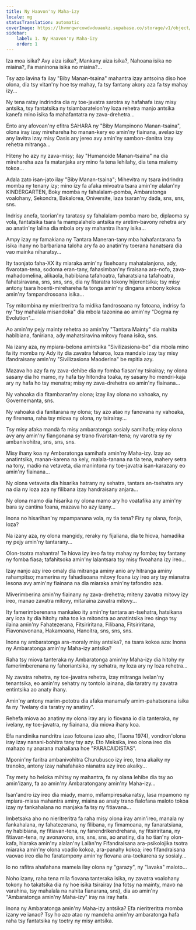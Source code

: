 ```yaml
---
title: Ny Haavon'ny Maha-izy
locale: mg
statusTranslation: automatic
coverImage: https://lhvmrqwrcowdvduuaukz.supabase.co/storage/v1/object/public/strapi-uploads/small_cover-tratado-de-psicologia-revolucionaria.webp-5e15e1cec4e0ebebcde5d7fc7565d8fd.webp
sidebar:
    label: 1. Ny Haavon'ny Maha-izy
    order: 1
---
```

Iza moa isika? Avy aiza isika?, Mankany aiza isika?, Nahoana isika no miaina?, Fa maninona isika no miaina?...

Tsy azo lavina fa ilay "Biby Manan-tsaina" mahantra izay antsoina diso hoe olona, ​​dia tsy vitan'ny hoe tsy mahay, fa tsy fantany akory aza fa tsy mahay izy...

Ny tena ratsy indrindra dia ny toe-javatra sarotra sy hafahafa izay misy antsika, tsy fantatsika ny tsiambaratelon'ny loza rehetra manjo antsika kanefa mino isika fa mahafantatra ny zava-drehetra...

Ento any afovoan'ny efitra SAHARA ny "Biby Mampinono Manan-tsaina", olona iray izay mirehareha ho manan-kery eo amin'ny fiainana, avelao izy any lavitra izay misy Oasis ary jereo avy amin'ny sambon-danitra izay rehetra mitranga...

Hiteny ho azy ny zava-misy; ilay "Humanoide Manan-tsaina" na dia mirehareha aza fa matanjaka ary mino fa tena lehilahy, dia tena malemy tokoa...

Adala zato isan-jato ilay "Biby Manan-tsaina"; Mihevitra ny tsara indrindra momba ny tenany izy; mino izy fa afaka mivoatra tsara amin'ny alalan'ny KINDERGARTEN, Boky momba ny fahalalam-pomba, Ambaratonga voalohany, Sekondra, Bakalorea, Oniversite, laza tsaran'ny dada, sns, sns, sns.

Indrisy anefa, taorian'ny taratasy sy fahalalam-pomba maro be, diplaoma sy vola, fantatsika tsara fa mampalahelo antsika ny aretim-bavony rehetra ary ao anatin'ny lalina dia mbola ory sy mahantra ihany isika...

Ampy izay ny famakiana ny Tantara Maneran-tany mba hahafantarana fa isika ihany no barbariana taloha ary fa ao anatin'ny toerana hanatsara dia vao mainka niharatsy...

Ity taonjato faha-XX ity miaraka amin'ny fisehoany mahatalanjona, ady, fivarotan-tena, sodoma eran-tany, fahasimban'ny firaisana ara-nofo, zava-mahadomelina, alikaola, habibiana tafahoatra, faharatsiana tafahoatra, fahatsiravana, sns, sns, sns, dia ny fitaratra tokony hijerentsika; tsy misy antony tsara hoenti-mirehareha fa tonga amin'ny dingana ambony kokoa amin'ny fampandrosoana isika...

Tsy mitombina ny mieritreritra fa midika fandrosoana ny fotoana, indrisy fa ny "tsy mahalala misandoka" dia mbola tazonina ao amin'ny "Dogma ny Evolution"...

Ao amin'ny pejy mainty rehetra ao amin'ny "Tantara Mainty" dia mahita habibiana, faniriana, ady mahatsiravina mitovy foana isika, sns.

Na izany aza, ny mpiara-belona amintsika "Sivilizasiona-be" dia mbola mino fa ity momba ny Ady ity dia zavatra faharoa, loza mandalo izay tsy misy ifandraisany amin'ny "Sivilizasiona Maoderina" be mpitia azy.

Mazava ho azy fa ny zava-dehibe dia ny fomba fiasan'ny tsirairay; ny olona sasany dia ho mamo, ny hafa tsy hitondra toaka, ny sasany ho mendri-kaja ary ny hafa ho tsy menatra; misy ny zava-drehetra eo amin'ny fiainana...

Ny vahoaka dia fitambaran'ny olona; izay ilay olona no vahoaka, ny Governemanta, sns.

Ny vahoaka dia fanitarana ny olona; tsy azo atao ny fanovana ny vahoaka, ny firenena, raha tsy miova ny olona, ​​ny tsirairay...

Tsy misy afaka mandà fa misy ambaratonga sosialy samihafa; misy olona avy any amin'ny fiangonana sy trano fivarotan-tena; ny varotra sy ny ambanivohitra, sns, sns, sns.

Misy ihany koa ny Ambaratonga samihafa amin'ny Maha-izy. Izay ao anatintsika, manan-karena na kely, malala-tanana na tia tena, mahery setra na tony, madio na vetaveta, dia manintona ny toe-javatra isan-karazany eo amin'ny fiainana...

Ny olona vetaveta dia hisarika hatrany ny sehatra, tantara an-tsehatra ary na dia ny loza aza ny filibana izay handraisany anjara...

Ny olona mamo dia hisarika ny olona mamo ary ho voatafika any amin'ny bara sy cantina foana, mazava ho azy izany...

Inona no hisarihan'ny mpampanana vola, ny tia tena? Firy ny olana, fonja, loza?

Na izany aza, ny olona mangidy, reraky ny fijaliana, dia te hiova, hamadika ny pejy amin'ny tantarany...

Olon-tsotra mahantra! Te hiova izy ireo fa tsy mahay ny fomba; tsy fantany ny fomba fiasa; tafahitsoka amin'ny lalantsara tsy misy fivoahana izy ireo...

Izay nanjo azy ireo omaly dia mitranga aminy anio ary hitranga aminy rahampitso; mamerina ny fahadisoana mitovy foana izy ireo ary tsy mianatra lesona avy amin'ny fiainana na dia miaraka amin'ny tafondro aza.

Miverimberina amin'ny fiainany ny zava-drehetra; miteny zavatra mitovy izy ireo, manao zavatra mitovy, mitaraina zavatra mitovy...

Ity famerimberenana mankaleo ity amin'ny tantara an-tsehatra, hatsikana ary loza ity dia hitohy raha toa ka mitondra ao anatintsika ireo singa tsy ilaina amin'ny Fahatezerana, Fitsiriritana, Filibana, Fitsiriritana, Fiavonavonana, Hakamoana, Hanoitra, sns, sns, sns.

Inona ny ambaratonga ara-moraly misy antsika?, na tsara kokoa aza: Inona ny Ambaratonga amin'ny Maha-izy antsika?

Raha tsy miova tanteraka ny Ambaratonga amin'ny Maha-izy dia hitohy ny famerimberenana ny fahoriantsika, ny sehatra, ny loza ary ny loza rehetra...

Ny zavatra rehetra, ny toe-javatra rehetra, izay mitranga ivelan'ny tenantsika, eo amin'ny sehatry ny tontolo iainana, dia taratry ny zavatra entintsika ao anaty ihany.

Amin'ny antony marim-pototra dia afaka manamafy amim-pahatsorana isika fa ny "ivelany dia taratry ny anatiny".

Rehefa miova ao anatiny ny olona iray ary io fiovana io dia tanteraka, ny ivelany, ny toe-javatra, ny fiainana, dia miova ihany koa.

Efa nandinika nandritra izao fotoana izao aho, (Taona 1974), vondron'olona iray izay nanani-bohitra tany tsy azy. Eto Meksika, ireo olona ireo dia mahazo ny anarana mahaliana hoe "PARACAIDISTAS".

Mponin'ny faritra ambanivohitra Churubusco izy ireo, tena akaiky ny tranoko, antony izay nahafahako nianatra azy ireo akaiky...

Tsy mety ho heloka mihitsy ny mahantra, fa ny olana lehibe dia tsy ao amin'izany, fa ao amin'ny Ambaratongany amin'ny Maha-izy...

Isan'andro izy ireo dia miady, mamo, mifampiresaka ratsy, lasa mpamono ny mpiara-miasa mahantra aminy, miaina ao anaty trano fialofana maloto tokoa izay ny fankahalana no manjaka fa tsy ny fitiavana...

Imbetsaka aho no nieritreritra fa raha misy olona iray amin'ireo, manala ny fankahalana, ny fahatezerana, ny filibana, ny fimamoana, ny fanaratsiana, ny habibiana, ny fitiavan-tena, ny fanendrikendrehana, ny fitsiriritana, ny fitiavan-tena, ny avonavona, sns, sns, sns, ao anatiny, dia ho tian'ny olon-kafa, hiaraka amin'ny alalan'ny Lalàn'ny Fifandraisana ara-psikolojika tsotra miaraka amin'ny olona voadio kokoa, ara-panahy kokoa; ireo fifandraisana vaovao ireo dia ho faratampony amin'ny fiovana ara-toekarena sy sosialy...

Io no rafitra ahafahana mamela ilay olona ny "garazy", ny "lavaka" maloto...

Noho izany, raha tena mila fiovana tanteraka isika, ny zavatra voalohany tokony ho takatsika dia ny hoe isika tsirairay (na fotsy na mainty, mavo na varahina, tsy mahalala na nahita fianarana, sns), dia ao amin'ny "Ambaratonga amin'ny Maha-izy" iray na iray hafa.

Inona ny Ambaratonga amin'ny Maha-izy antsika? Efa nieritreritra momba izany ve ianao? Tsy ho azo atao ny mandeha amin'ny ambaratonga hafa raha tsy fantatsika ny toetry ny misy antsika.

